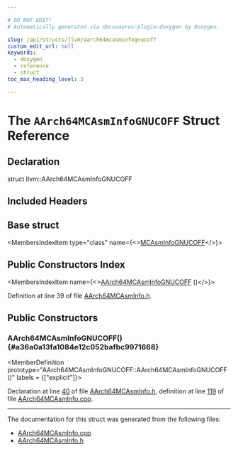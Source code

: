 ```yaml
---

# DO NOT EDIT!
# Automatically generated via docusaurus-plugin-doxygen by Doxygen.

slug: /api/structs/llvm/aarch64mcasminfognucoff
custom_edit_url: null
keywords:
  - doxygen
  - reference
  - struct
toc_max_heading_level: 3

---
```





# The `AArch64MCAsmInfoGNUCOFF` Struct Reference

<DoxygenPage pluginConfig={pluginConfig}>



## Declaration

<CodeBlock>struct llvm::AArch64MCAsmInfoGNUCOFF</CodeBlock>

## Included Headers

<IncludesList>
<IncludesListItem
  filePath="Target/AArch64/MCTargetDesc/AArch64MCAsmInfo.h"
  permalink="/docs/api/files/lib/lib/target/lib/target/aarch64/lib/target/aarch64/mctargetdesc/aarch64mcasminfo-h"
  isLocal="true" />
</IncludesList>

## Base struct

<MembersIndex>

<MembersIndexItem
  type="class"
  name={<><a href="/docs/api/classes/llvm/mcasminfognucoff">MCAsmInfoGNUCOFF</a></>}>
</MembersIndexItem>

</MembersIndex>

## Public Constructors Index

<MembersIndex>

<MembersIndexItem
  name={<><a href="#a36a0a13fa1084e12c052bafbc9971668">AArch64MCAsmInfoGNUCOFF</a> ()</>}>
</MembersIndexItem>

</MembersIndex>


Definition at line 39 of file <a href="/docs/api/files/lib/lib/target/lib/target/aarch64/lib/target/aarch64/mctargetdesc/aarch64mcasminfo-h">AArch64MCAsmInfo.h</a>.

<SectionDefinition>

## Public Constructors

### AArch64MCAsmInfoGNUCOFF() {#a36a0a13fa1084e12c052bafbc9971668}

<MemberDefinition
  prototype="AArch64MCAsmInfoGNUCOFF::AArch64MCAsmInfoGNUCOFF ()"
  labels = {["explicit"]}>

Declaration at line <a href="/docs/api/files/lib/lib/target/lib/target/aarch64/lib/target/aarch64/mctargetdesc/aarch64mcasminfo-h/#l00040">40</a> of file <a href="/docs/api/files/lib/lib/target/lib/target/aarch64/lib/target/aarch64/mctargetdesc/aarch64mcasminfo-h">AArch64MCAsmInfo.h</a>, definition at line <a href="/docs/api/files/lib/lib/target/lib/target/aarch64/lib/target/aarch64/mctargetdesc/aarch64mcasminfo-cpp/#l00119">119</a> of file <a href="/docs/api/files/lib/lib/target/lib/target/aarch64/lib/target/aarch64/mctargetdesc/aarch64mcasminfo-cpp">AArch64MCAsmInfo.cpp</a>.
</MemberDefinition>

</SectionDefinition>

<hr/>

The documentation for this struct was generated from the following files:

<ul>
<li><a href="/docs/api/files/lib/lib/target/lib/target/aarch64/lib/target/aarch64/mctargetdesc/aarch64mcasminfo-cpp">AArch64MCAsmInfo.cpp</a></li>
<li><a href="/docs/api/files/lib/lib/target/lib/target/aarch64/lib/target/aarch64/mctargetdesc/aarch64mcasminfo-h">AArch64MCAsmInfo.h</a></li>
</ul>

</DoxygenPage>
